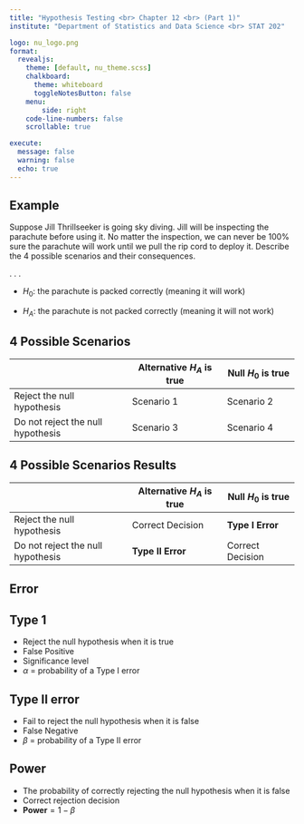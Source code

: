 ```yaml
---
title: "Hypothesis Testing <br> Chapter 12 <br> (Part 1)"
institute: "Department of Statistics and Data Science <br> STAT 202"

logo: nu_logo.png
format: 
  revealjs:
    theme: [default, nu_theme.scss]
    chalkboard:
      theme: whiteboard
      toggleNotesButton: false
    menu:
        side: right
    code-line-numbers: false
    scrollable: true

execute:
  message: false
  warning: false
  echo: true
---
```


## Example {.smaller}

Suppose Jill Thrillseeker is going sky diving. Jill will be inspecting the parachute before using it. No matter the inspection, we can never be 100% sure the parachute will work until we pull the rip cord to deploy it. Describe the 4 possible scenarios and their consequences.

. . .

-   $H_0:$ the parachute is packed correctly (meaning it will work)

-   $H_A:$ the parachute is not packed correctly (meaning it will not work)

## 4 Possible Scenarios

|                                   | Alternative $H_A$ is true | Null $H_0$ is true |
|------------------------------|------------------------|------------------|
| Reject the null hypothesis        | Scenario 1                | Scenario 2         |
| Do not reject the null hypothesis | Scenario 3                | Scenario 4         |

<!-- ## Scenario 1: Correct Decision -->

<!-- -   True Positive -->
<!-- -   **Decision**: Jill decides the parachute is NOT packed correctly -->
<!-- -   **Truth**: parachute was NOT packed correctly -->
<!-- -   **Result**: The parachute was NOT packed correctly and Jill decides to repack it. Jill's life is saved! -->

<!-- ## Scenario 2: Type I Error -->

<!-- -   False Positive -->
<!-- -   **Decision**: Jill decides the parachute is NOT packed correctly -->
<!-- -   **Truth**: parachute was packed correctly all along -->
<!-- -   **Result**: Jill wasted time and energy repacking the parachute -->

<!-- ## Scenario 3: Type II Error -->

<!-- -   False Negative -->
<!-- -   **Decision**: Jill decides the parachute is packed correctly -->
<!-- -   **Truth**: parachute was NOT packed correctly -->
<!-- -   **Result**: Jill jumps out with a bad parachute and probably dies -->

<!-- ## Scenario 4: Correct Decision -->

<!-- -   True Negative -->
<!-- -   **Decision**: Jill decides the parachute is packed correctly -->
<!-- -   **Truth**: parachute was packed correctly -->
<!-- -   **Result**: The parachute is packed correctly and opens, so Jill floats safely to the ground -->

## 4 Possible Scenarios Results

|                                   | Alternative $H_A$ is true | Null $H_0$ is true |
|------------------------------|------------------------|------------------|
| Reject the null hypothesis        | Correct Decision          | **Type I Error**   |
| Do not reject the null hypothesis | **Type II Error**         | Correct Decision   |

## Error


::: panel-tabset
## Type 1

-   Reject the null hypothesis when it is true
-   False Positive
-   Significance level
-   $\alpha$ = probability of a Type I error

## Type II error

-   Fail to reject the null hypothesis when it is false
-   False Negative
-   $\beta$ = probability of a Type II error

## Power

-   The probability of correctly rejecting the null hypothesis when it is false
-   Correct rejection decision
-   $\textbf{Power} = 1 - \beta$
:::